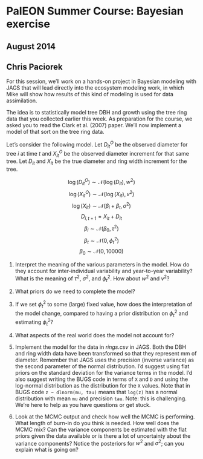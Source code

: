 # PalEON Summer Course: Bayesian exercise
## August 2014
## Chris Paciorek

For this session, we'll work on a hands-on project in Bayesian modeling with JAGS that will lead directly into the ecosystem modeling work, in which Mike will show how results of this kind of modeling is used for data assimilation.

The idea is to statistically model tree DBH and growth using the tree ring data that you collected earlier this week.  As preparation for the course, we asked you to read the Clark et al. (2007) paper. We'll now implement a model of that sort on the tree ring data. 

Let's consider the following model. Let $D_{it}^O$ be the observed diameter for tree $i$ at time $t$ and $X_{it}^O$ be the observed diameter increment for that same tree. Let $D_{it}$ and $X_{it}$ be the true diameter and ring width increment for the tree. 

$$
\log(D_{it}^O) \sim \mathcal{N}(\log(D_{it}), w^2)
$$
$$
\log(X_{it}^O) \sim \mathcal{N}(\log(X_{it}), v^2)
$$
$$
\log(X_{it}) \sim \mathcal{N}( \beta_i + \beta_t, \sigma^2)
$$
$$
D_{i,t+1} = X_{it} + D_{it}
$$
$$
\beta_i \sim \mathcal{N}(\beta_0, \tau^2)
$$
$$
\beta_t \sim \mathcal{N}(0, \phi_t^2)
$$
$$
\beta_0 \sim \mathcal{N}(0, 10000)  
$$

1. Interpret the meaning of the various parameters in the model. How do they account for inter-individual variability and year-to-year variability? What is the meaning of $\tau^2$, $\sigma^2$, and $\phi_t^2$. How about $w^2$ and $v^2$?

2. What priors do we need to complete the model?

3. If we set $\phi_t^2$ to some (large) fixed value, how does the interpretation of the model change, compared to having a prior distribution on $\phi_t^2$ and estimating $\phi_t^2$?

4. What aspects of the real world does the model not account for?

5. Implement the model for the data in *rings.csv* in JAGS. Both the DBH and ring width data have been transformed so that they represent mm of diameter. Remember that JAGS uses the precision (inverse variance) as the second parameter of the normal distribution.  I'd suggest using flat priors on the standard deviation for the variance terms in the model. I'd also suggest writing the BUGS code in terms of `X` and `D` and using the log-normal distribution as the distribution for the `X` values. Note that in BUGS code `z ~ dlnorm(mu, tau)` means that `log(z)` has a normal distribution with mean `mu` and precision `tau`. Note: this is challenging. We're here to help as you have questions or get stuck.

6. Look at the MCMC output and check how well the MCMC is performing. What length of burn-in do you think is needed. How well does the MCMC mix?  Can the variance components be estimated with the flat priors given the data available or is there a lot of uncertainty about the variance components? Notice the posteriors for $w^2$ and $\sigma^2$; can you explain what is going on?

